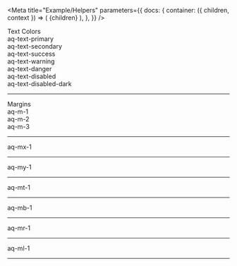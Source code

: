 
<Meta
  title="Example/Helpers"
  parameters={{
    docs: {
      container: ({ children, context }) => (
        <DocsContainer context={context}>
          <ThemeProvider theme={aqBootstrapTheme}>
            <GlobalStyle />
            {children}
          </ThemeProvider>
        </DocsContainer>
      ),
    },
  }}
/>

<div style={{ fontSize: "30px" }}>Text Colors</div>
<div className="aq-text-primary">aq-text-primary</div>
<div className="aq-text-secondary">aq-text-secondary</div>
<div className="aq-text-success">aq-text-success</div>
<div className="aq-text-warning">aq-text-warning</div>
<div className="aq-text-danger">aq-text-danger</div>
<div className="aq-text-disabled">aq-text-disabled</div>
<div className="aq-text-disabled-dark">aq-text-disabled-dark</div>
<hr />
<div style={{ fontSize: "30px" }}>Margins</div>
<div style={{ background: "red", width: "100%", float: "left" }}>
  <div className="aq-m-1" style={{ background: "white" }}>
    aq-m-1
  </div>
</div>
<div style={{ background: "red", width: "100%", float: "left" }}>
  <div className="aq-m-2" style={{ background: "white" }}>
    aq-m-2
  </div>
</div>
<div style={{ background: "red", width: "100%", float: "left" }}>
  <div className="aq-m-3" style={{ background: "white" }}>
    aq-m-3
  </div>
</div>
<hr />
<div style={{ background: "red", width: "100%", float: "left" }}>
  <div className="aq-mx-1" style={{ background: "white" }}>
    aq-mx-1
  </div>
</div>
<hr />
<div style={{ background: "red", width: "100%", float: "left" }}>
  <div className="aq-my-1" style={{ background: "white" }}>
    aq-my-1
  </div>
</div>
<hr />
<div style={{ background: "red", width: "100%", float: "left" }}>
  <div className="aq-mt-1" style={{ background: "white" }}>
    aq-mt-1
  </div>
</div>
<hr />
<div style={{ background: "red", width: "100%", float: "left" }}>
  <div className="aq-mb-1" style={{ background: "white" }}>
    aq-mb-1
  </div>
</div>
<hr />
<div style={{ background: "red", width: "100%", float: "left" }}>
  <div className="aq-mr-1" style={{ background: "white" }}>
    aq-mr-1
  </div>
</div>
<hr />
<div style={{ background: "red", width: "100%", float: "left" }}>
  <div className="aq-ml-1" style={{ background: "white" }}>
    aq-ml-1
  </div>
</div>
<hr />
